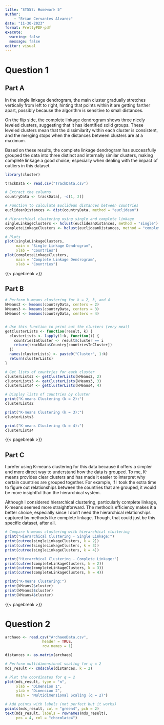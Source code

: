 ```yaml
---
title: "ST557: Homework 5"
author: 
    - "Brian Cervantes Alvarez"
date: "11-30-2023"
format: PrettyPDF-pdf
execute: 
  warning: false
  message: false
editor: visual
---
```


# Question 1

## Part A

In the single linkage dendrogram, the main cluster gradually stretches vertically from left to right, hinting that points within it are getting farther apart, possibly because the algorithm is sensitive to small distances. 

On the flip side, the complete linkage dendrogram shows three nicely leveled clusters, suggesting that it has identified solid groups. These leveled clusters mean that the dissimilarity within each cluster is consistent, and the merging stops when the distances between clusters are at a maximum. 

Based on these results, the complete linkage dendrogram has successfully grouped the data into three distinct and internally similar clusters, making complete linkage a good choice; especially when dealing with the impact of outliers in this dataset.


```r
library(cluster)

trackData <- read.csv("TrackData.csv")

# Extract the columns
countryData <- trackData[, -c(1, 2)]

# Function to calculate Euclidean distances between countries
euclideanDistances <- dist(countryData, method = "euclidean")

# Hierarchical clustering using single and complete linkage
singleLinkageClusters <- hclust(euclideanDistances, method = "single")
completeLinkageClusters <- hclust(euclideanDistances, method = "complete")

# Plots
plot(singleLinkageClusters,
     main = "Single Linkage Dendrogram",
     xlab = "Countries")
plot(completeLinkageClusters, 
     main = "Complete Linkage Dendrogram",
     xlab = "Countries")
```
{{< pagebreak >}}

## Part B

```r
# Perform k-means clustering for k = 2, 3, and 4
kMeans2 <- kmeans(countryData, centers = 2)
kMeans3 <- kmeans(countryData, centers = 3)
kMeans4 <- kmeans(countryData, centers = 4)


# Use this function to print out the clusters (very neat)
getClusterLists <- function(result, k) {
  clusterLists <- lapply(1:k, function(i) {
    countriesInCluster <- result$cluster == i
    return(trackData$Country[countriesInCluster])
  })
  names(clusterLists) <- paste0("Cluster", 1:k)
  return(clusterLists)
}

# Get lists of countries for each cluster
clusterLists2 <- getClusterLists(kMeans2, 2)
clusterLists3 <- getClusterLists(kMeans3, 3)
clusterLists4 <- getClusterLists(kMeans4, 4)

# Display lists of countries by cluster
print("K-means Clustering (k = 2):")
clusterLists2

print("K-means Clustering (k = 3):")
clusterLists3

print("K-means Clustering (k = 4):")
clusterLists4
```

{{< pagebreak >}}

## Part C


I prefer using K-means clustering for this data because it offers a simpler and more direct way to understand how the data is grouped. To me, K-means provides clear clusters and has made it easier to interpret why certain countries are grouped together. For example, if I took the extra time to figure out relationships between the countries that are grouped, it would be more insightful than the hierarchical system. 

Although I considered hierarchical clustering, particularly complete linkage, K-means seemed more straightforward. The method's efficiency makes it a better choice, especially since I don't need the hierarchical relationships captured by methods like complete linkage. Though, that could just be this specific dataset, after all.


```r
# Compare k-means clustering with hierarchical clustering
print("Hierarchical Clustering - Single Linkage:")
print(cutree(singleLinkageClusters, k = 2))
print(cutree(singleLinkageClusters, k = 3))
print(cutree(singleLinkageClusters, k = 4))

print("Hierarchical Clustering - Complete Linkage:")
print(cutree(completeLinkageClusters, k = 2))
print(cutree(completeLinkageClusters, k = 3))
print(cutree(completeLinkageClusters, k = 4))

print("K-means Clustering:")
print(kMeans2$cluster)
print(kMeans3$cluster)
print(kMeans4$cluster)
```



{{< pagebreak >}}

# Question 2

```r
archaeo <- read.csv("ArchaeoData.csv", 
                 header = TRUE, 
                 row.names = 1)

distances <- as.matrix(archaeo)

# Perform multidimensional scaling for q = 2
mds_result <- cmdscale(distances, k = 2)

# Plot the coordinates for q = 2
plot(mds_result, type = "n", 
     xlab = "Dimension 1", 
     ylab = "Dimension 2", 
     main = "Multidimensional Scaling (q = 2)")

# Add points with labels (not perfect but it works)
points(mds_result, col = "green4", pch = 2)
text(mds_result, labels = rownames(mds_result), 
     pos = 4, col = "chocolate4")
```



